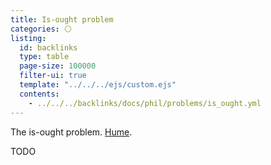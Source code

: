 ```yaml
---
title: Is-ought problem
categories: ⚪
listing:
  id: backlinks
  type: table
  page-size: 100000
  filter-ui: true
  template: "../../../ejs/custom.ejs"
  contents:
    - ../../../backlinks/docs/phil/problems/is_ought.yml
---
```


The is-ought problem. [Hume](/docs/phil/people/hume). 

TODO